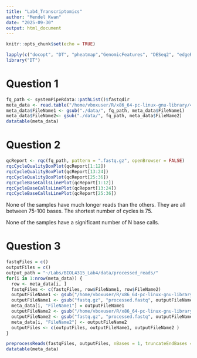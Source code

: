 ```yaml
---
title: "Lab4_Transcriptomics"
author: "Mendel Kwan"
date: "2025-09-30"
output: html_document
---
```


```r
knitr::opts_chunk$set(echo = TRUE)
```

```r

lapply(c("docopt", "DT", "pheatmap","GenomicFeatures", "DESeq2", "edgeR", "systemPipeR", "systemPipeRdata", "BiocStyle", "GO.db", "dplyr", "tidyr", "stringr", "Rqc", "QuasR", "DT", "ape", "clusterProfiler","biomaRt","EnhancedVolcano"), require, character.only = TRUE)
library("DT")
```
# Question 1

```r
fq_path <- systemPipeRdata::pathList()$fastqdir
meta_data <- read.table("/home/vboxuser/R/x86_64-pc-linux-gnu-library/4.5/systemPipeRdata/extdata/param/targetsPE.txt", header = TRUE)
meta_data$FileName1 <- gsub("./data/", fq_path, meta_data$FileName1)
meta_data$FileName2<- gsub("./data/", fq_path, meta_data$FileName2)
datatable(meta_data)
```

# Question 2

```r
qcReport <- rqc(fq_path, pattern = ".fastq.gz", openBrowser = FALSE)
rqcCycleQualityBoxPlot(qcReport[1:12])
rqcCycleQualityBoxPlot(qcReport[13:24])
rqcCycleQualityBoxPlot(qcReport[25:36])
rqcCycleBaseCallsLinePlot(qcReport[1:12])
rqcCycleBaseCallsLinePlot(qcReport[13:24])
rqcCycleBaseCallsLinePlot(qcReport[25:36])
```

None of the samples have much longer reads than the others.  They are all between 75-100 bases.  The shortest number of cycles is 75.

None of the samples have a significant number of N base calls.

# Question 3

```r
fastqFiles = c()
outputFiles = c()
output_path = "~/Labs/BIOL4315_Lab4/data/processed_reads/"
for(i in 1:nrow(meta_data)) {
  row <- meta_data[i, ]
  fastqFiles <- c(fastqFiles, row$FileName1, row$FileName2)
  outputFileName1 <- gsub("/home/vboxuser/R/x86_64-pc-linux-gnu-library/4.5/systemPipeRdata/extdata/fastq/", output_path, row$FileName1)
  outputFileName1 <- gsub("fastq.gz", "processed.fastq", outputFileName1)
  meta_data[i, "FileName1"] = outputFileName1
  outputFileName2 <- gsub("/home/vboxuser/R/x86_64-pc-linux-gnu-library/4.5/systemPipeRdata/extdata/fastq/", output_path, row$FileName2)
  outputFileName2 <- gsub("fastq.gz", "processed.fastq", outputFileName2)
  meta_data[i, "FileName2"] <- outputFileName2
  outputFiles <- c(outputFiles, outputFileName1, outputFileName2 )
}

preprocessReads(fastqFiles, outputFiles, nBases = 1, truncateEndBases = 3, Lpattern = "GCCCGGGTAA")
datatable(meta_data)

```